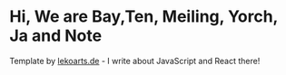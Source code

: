 # Hi, We are Bay,Ten, Meiling, Yorch, Ja and  Note

Template by [lekoarts.de](https://www.lekoarts.de?utm_source=cara&utm_medium=Starter) - I write about JavaScript and React there!

